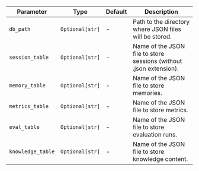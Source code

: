 | Parameter             | Type               | Default | Description                                                |
| --------------------- | ------------------ | ------- | ---------------------------------------------------------- |
| `db_path`            | `Optional[str]`    | -       | Path to the directory where JSON files will be stored.     |
| `session_table`      | `Optional[str]`    | -       | Name of the JSON file to store sessions (without .json extension). |
| `memory_table`       | `Optional[str]`    | -       | Name of the JSON file to store memories.                   |
| `metrics_table`      | `Optional[str]`    | -       | Name of the JSON file to store metrics.                    |
| `eval_table`         | `Optional[str]`    | -       | Name of the JSON file to store evaluation runs.            |
| `knowledge_table`    | `Optional[str]`    | -       | Name of the JSON file to store knowledge content.          |

